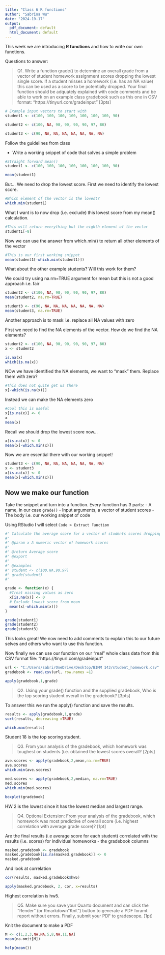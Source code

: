 ```yaml
---
title: "Class 6 R functions"
author: "Sabrina Wu"
date: "2024-10-17"
output:
  pdf_document: default
  html_document: default
---
```


This week we are introducing **R functions** and how to write our own functions.

Questions to answer:

> Q1. Write a function grade() to determine an overall grade from a vector of student homework
assignment scores dropping the lowest single score. If a student misses a homework (i.e. has an
NA value) this can be used as a score to be potentially dropped. Your final function should be
adquately explained with code comments and be able to work on an example class gradebook
such as this one in CSV format: “https://tinyurl.com/gradeinput” [3pts]

```r
# Example input vectors to start with
student1 <- c(100, 100, 100, 100, 100, 100, 100, 90)

student2 <- c(100, NA, 90, 90, 90, 90, 97, 80)

student3 <- c(90, NA, NA, NA, NA, NA, NA, NA)
```


Follow the guidelines from class

- Write a working snippet of code that solves a simple problem

```r
#Straight forward mean()
student1 <- c(100, 100, 100, 100, 100, 100, 100, 90)

mean(student1)
```
But... We need to drop the lowest score. First we need to identify the lowest score.

```r
#Which element of the vector is the lowest?
which.min(student1)
```
What I want is to now drop (i.e. exclude) this lowest score from my mean() calculation.
```r
#This will return everything but the eighth element of the vector
student1[-8]
```
Now we can use the answer from which.min() to return all other elements of the vector
```r
#This is our first working snippet
mean(student1[-which.min(student1)])
```
What about the other example students? Will this work for them?

We could try using na.rm=TRUE argument for mean but this is not a good approach i.e. fair

```r
student2 <- c(100, NA, 90, 90, 90, 90, 97, 80)
mean(student2, na.rm=TRUE)

student3 <- c(90, NA, NA, NA, NA, NA, NA, NA)
mean(student3, na.rm=TRUE)
```
Another approach is to mask i.e. replace all NA values with zero

First we need to find the NA elements of the vector.
How do we find the NA elements?
```r
student2 <- c(100, NA, 90, 90, 90, 90, 97, 80)
x <- student2

is.na(x)
which(is.na(x))

```
NOw we have identified the NA elements, we want to "mask" them. Replace them with zero?
```r
#This does not quite get us there
x[-which(is.na(x))]
```
Instead we can make the NA elements zero
```r
#Cool this is useful
x[is.na(x)] <- 0
x
mean(x)
```
Recall we should drop the lowest score now...
```r
x[is.na(x)] <- 0
mean(x[-which.min(x)])
```
Now we are essential there with our working snippet!
```r
student3 <- c(90, NA, NA, NA, NA, NA, NA, NA)
x <- student3
x[is.na(x)] <- 0
mean(x[-which.min(x)])
```

## Now we make our function

Take the snippet and turn into a function. 
Every function has 3 parts:
- A name, in our case `grade()`
- Input arguments, a vector of student scores
- The body i.e. our working snippet of code


Using RStudio I will select `Code > Extract Function`
```r
#' Calculate the average score for a vector of students scores dropping the lowest score. Missing values will be treated as zero.
#'
#' @param x A numeric vector of homework scores
#'
#' @return Average score
#' @export
#'
#' @examples
#' student <- c(100,NA,90,97)
#' grade(student)
#' 

grade <- function(x) {
  #Treat missing values as zero
  x[is.na(x)] <- 0
  # Exclude lowest score from mean
  mean(x[-which.min(x)])
}
```

```r
grade(student1)
grade(student2)
grade(student3)
```

This looks great! We now need to add comments to explain this to our future selves and others who want to use this function. 

Now finally we can use our function on our "real" whole class data from this CSV format file: “https://tinyurl.com/gradeinput”

```r
url <- "C:/Users/sabri/OneDrive/Desktop/BIMM 143/student_homework.csv"
gradebook <- read.csv(url, row.names =1)
```

```r
apply(gradebook,1,grade)
```


>Q2. Using your grade() function and the supplied gradebook, Who is the top scoring student
overall in the gradebook? [3pts]

To answer this we run the apply() function and save the results.

```r
results <- apply(gradebook,1,grade)
sort(results, decreasing =TRUE)
```
```r
which.max(results)
```
Student 18 is the top scoring student.

>Q3. From your analysis of the gradebook, which homework was toughest on students (i.e. obtained
the lowest scores overall? [2pts]

```r
ave.scores <- apply(gradebook,2,mean,na.rm=TRUE)
ave.scores
which.min(ave.scores)
```
```r
med.scores <- apply(gradebook,2,median, na.rm=TRUE)
med.scores
which.min(med.scores)
```
```r
boxplot(gradebook)
```
HW 2 is the lowest since it has the lowest median and largest range. 

>Q4. Optional Extension: From your analysis of the gradebook, which homework was most
predictive of overall score (i.e. highest correlation with average grade score)? [1pt]

Are the final results (i.e average score for each student) correlated with the results (i.e. scores) for individual homeworks - the gradebook columns

```r
masked.gradebook <- gradebook
masked.gradebook[is.na(masked.gradebook)] <- 0
masked.gradebook
```
And look at correlation
```r
cor(results, masked.gradebook$hw5)
```
```r
apply(masked.gradebook, 2, cor, x=results)
```
Highest correlation is hw5.


>Q5. Make sure you save your Quarto document and can click the “Render” (or Rmarkdown”Knit”) button to generate a PDF foramt report without errors. Finally, submit your PDF
to gradescope. [1pt]

Knit the document to make a PDF
```r
M <- c(1,2,3,NA,NA,5,8,NA,11,NA)
mean(na.omit[M])
```
```r
help(mean())
```




 

